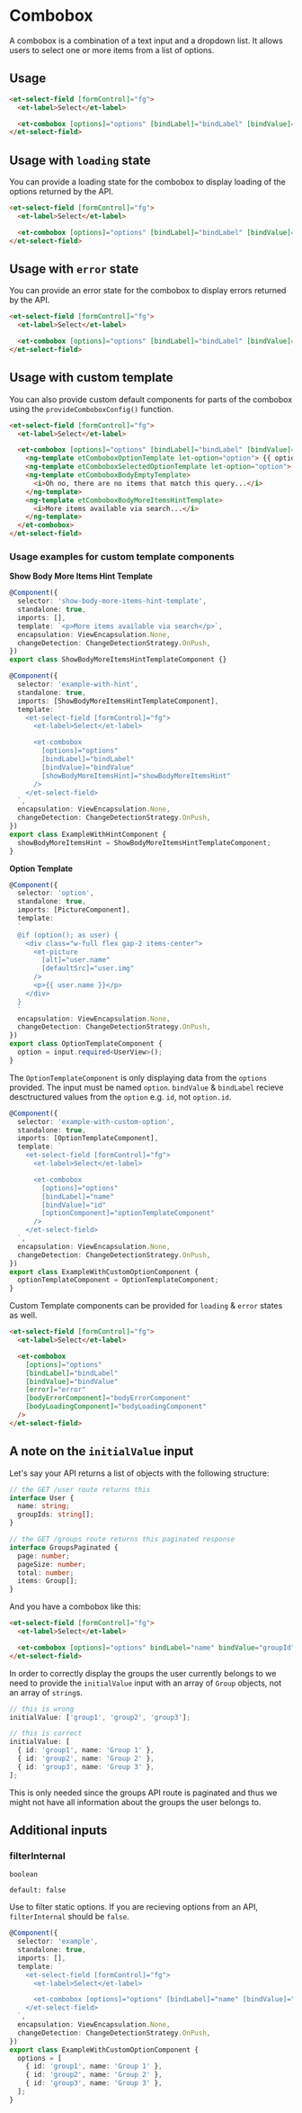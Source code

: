 # Combobox

A combobox is a combination of a text input and a dropdown list. It allows users to select one or more items from a list of options.

## Usage

```html
<et-select-field [formControl]="fg">
  <et-label>Select</et-label>

  <et-combobox [options]="options" [bindLabel]="bindLabel" [bindValue]="bindValue" />
</et-select-field>
```

## Usage with `loading` state

You can provide a loading state for the combobox to display loading of the options returned by the API.

```html
<et-select-field [formControl]="fg">
  <et-label>Select</et-label>

  <et-combobox [options]="options" [bindLabel]="bindLabel" [bindValue]="bindValue" [loading]="loading" />
</et-select-field>
```

## Usage with `error` state

You can provide an error state for the combobox to display errors returned by the API.

```html
<et-select-field [formControl]="fg">
  <et-label>Select</et-label>

  <et-combobox [options]="options" [bindLabel]="bindLabel" [bindValue]="bindValue" [error]="error" />
</et-select-field>
```

## Usage with custom template

You can also provide custom default components for parts of the combobox using the `provideComboboxConfig()` function.

```html
<et-select-field [formControl]="fg">
  <et-label>Select</et-label>

  <et-combobox [options]="options" [bindLabel]="bindLabel" [bindValue]="bindValue">
    <ng-template etComboboxOptionTemplate let-option="option"> {{ option.name || option }} </ng-template>
    <ng-template etComboboxSelectedOptionTemplate let-option="option"> {{ option.name || option }} </ng-template>
    <ng-template etComboboxBodyEmptyTemplate>
      <i>Oh no, there are no items that match this query...</i>
    </ng-template>
    <ng-template etComboboxBodyMoreItemsHintTemplate>
      <i>More items available via search...</i>
    </ng-template>
  </et-combobox>
</et-select-field>
```

### Usage examples for custom template components

**Show Body More Items Hint Template**

```ts
@Component({
  selector: 'show-body-more-items-hint-template',
  standalone: true,
  imports: [],
  template: `<p>More items available via search</p>`,
  encapsulation: ViewEncapsulation.None,
  changeDetection: ChangeDetectionStrategy.OnPush,
})
export class ShowBodyMoreItemsHintTemplateComponent {}
```

```ts
@Component({
  selector: 'example-with-hint',
  standalone: true,
  imports: [ShowBodyMoreItemsHintTemplateComponent],
  template: `
    <et-select-field [formControl]="fg">
      <et-label>Select</et-label>

      <et-combobox
        [options]="options"
        [bindLabel]="bindLabel"
        [bindValue]="bindValue"
        [showBodyMoreItemsHint]="showBodyMoreItemsHint"
      />
    </et-select-field>
  `,
  encapsulation: ViewEncapsulation.None,
  changeDetection: ChangeDetectionStrategy.OnPush,
})
export class ExampleWithHintComponent {
  showBodyMoreItemsHint = ShowBodyMoreItemsHintTemplateComponent;
}
```

**Option Template**

```ts
@Component({
  selector: 'option',
  standalone: true,
  imports: [PictureComponent],
  template:
  `
  @if (option(); as user) {
    <div class="w-full flex gap-2 items-center">
      <et-picture
        [alt]="user.name"
        [defaultSrc]="user.img"
      />
      <p>{{ user.name }}</p>
    </div>
  }
  `
  encapsulation: ViewEncapsulation.None,
  changeDetection: ChangeDetectionStrategy.OnPush,
})
export class OptionTemplateComponent {
  option = input.required<UserView>();
}
```

The `OptionTemplateComponent` is only displaying data from the `options` provided.
The input must be named `option`.
`bindValue` & `bindLabel` recieve desctructured values from the `option` e.g. `id`, not `option.id`.

```ts
@Component({
  selector: 'example-with-custom-option',
  standalone: true,
  imports: [OptionTemplateComponent],
  template: `
    <et-select-field [formControl]="fg">
      <et-label>Select</et-label>

      <et-combobox
        [options]="options"
        [bindLabel]="name"
        [bindValue]="id"
        [optionComponent]="optionTemplateComponent"
      />
    </et-select-field>
  `,
  encapsulation: ViewEncapsulation.None,
  changeDetection: ChangeDetectionStrategy.OnPush,
})
export class ExampleWithCustomOptionComponent {
  optionTemplateComponent = OptionTemplateComponent;
}
```

Custom Template components can be provided for `loading` & `error` states as well.

```html
<et-select-field [formControl]="fg">
  <et-label>Select</et-label>

  <et-combobox
    [options]="options"
    [bindLabel]="bindLabel"
    [bindValue]="bindValue"
    [error]="error"
    [bodyErrorComponent]="bodyErrorComponent"
    [bodyLoadingComponent]="bodyLoadingComponent"
  />
</et-select-field>
```

## A note on the `initialValue` input

Let's say your API returns a list of objects with the following structure:

```ts
// the GET /user route returns this
interface User {
  name: string;
  groupIds: string[];
}

// the GET /groups route returns this paginated response
interface GroupsPaginated {
  page: number;
  pageSize: number;
  total: number;
  items: Group[];
}
```

And you have a combobox like this:

```html
<et-select-field [formControl]="fg">
  <et-label>Select</et-label>

  <et-combobox [options]="options" bindLabel="name" bindValue="groupId" />
</et-select-field>
```

In order to correctly display the groups the user currently belongs to we need to provide the `initialValue` input with an array of `Group` objects, not an array of `string`s.

```ts
// this is wrong
initialValue: ['group1', 'group2', 'group3'];

// this is correct
initialValue: [
  { id: 'group1', name: 'Group 1' },
  { id: 'group2', name: 'Group 2' },
  { id: 'group3', name: 'Group 3' },
];
```

This is only needed since the groups API route is paginated and thus we might not have all information about the groups the user belongs to.

## Additional inputs

### filterInternal

`boolean`

`default: false`

Use to filter static options. If you are recieving options from an API, `filterInternal` should be `false`. 

```ts
@Component({
  selector: 'example',
  standalone: true,
  imports: [],
  template: `
    <et-select-field [formControl]="fg">
      <et-label>Select</et-label>

      <et-combobox [options]="options" [bindLabel]="name" [bindValue]="id" [filterInternal]="true" />
    </et-select-field>
  `,
  encapsulation: ViewEncapsulation.None,
  changeDetection: ChangeDetectionStrategy.OnPush,
})
export class ExampleWithCustomOptionComponent {
  options = [
    { id: 'group1', name: 'Group 1' },
    { id: 'group2', name: 'Group 2' },
    { id: 'group3', name: 'Group 3' },
  ];
}
```
